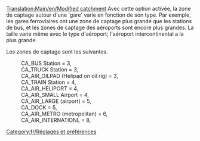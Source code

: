 [[Translation:Main/en/Modified catchment]]
Avec cette option activée, la zone de captage autour d'une 'gare' varie en fonction de son type. Par exemple, les gares ferroviaires ont une zone de captage plus grande que les stations de bus, et les zones de captage des aéroports sont encore plus grandes. La taille varie même avec le type d'aéroport; l'aéroport intercontinental a la plus grande.

Les zones de captage sont les suivantes.

:CA_BUS Station = 3,
:CA_TRUCK Station = 3,
:CA_AIR_OILPAD (Helipad on oil rig) = 3,
:CA_TRAIN Station = 4,
:CA_AIR_HELIPORT = 4,
:CA_AIR_SMALL Airport = 4,
:CA_AIR_LARGE (airport) = 5,
:CA_DOCK = 5,
:CA_AIR_METRO (metropolitan) = 6,
:CA_AIR_INTERNATIONL = 8,

[[Category:fr/Réglages et préférences]]

{{fr/Amorce}}